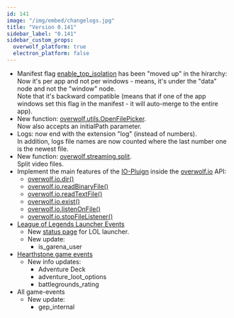 ```yaml
---
id: 141
image: "/img/embed/changelogs.jpg"
title: "Version 0.141"
sidebar_label: "0.141"
sidebar_custom_props:
  overwolf_platform: true
  electron_platform: false
---
```


* Manifest flag [enable_top_isolation](/api/manifest#enable_top_isolation) has been "moved up" in the hirarchy:  
  Now it's per app and not per windows - means, it's under the "data" node and not the "window" node.  
  Note that it's backward compatible (means that if one of the app windows set this flag in the manifest - it will auto-merge to the entire app).
* New function: [overwolf.utils.OpenFilePicker](/api/utils#openfilepickerfilter-initialpath-callback).  
  Now also accepts an initialPath parameter.
* Logs: now end with the extension "log" (instead of numbers).  
  In addition, logs file names are now counted where the last number one is the newest file.  
* New function: [overwolf.streaming.split](/api/streaming#splitstreamid-callback).  
  Split video files.
* Implement the main features of the [IO-Pluign](/topics/using-plugins/simple-io-plugin) inside the [overwolf.io](/api/io) API: 
  * [overwolf.io.dir()](/api/io#dirpath-callback)
  * [overwolf.io.readBinaryFile()](/api/io#readbinaryfilepath-options-callback)
  * [overwolf.io.readTextFile()](/api/io#readtextfilepath-options-callback)
  * [overwolf.io.exist()](/api/io#existpath-callback)
  * [overwolf.io.listenOnFile()](/api/io#listenonfileid-path-option-callback)
  * [overwolf.io.stopFileListener()](/api/io#stopfilelistenerid)
* [League of Legends Launcher Events](/api/games/launchers/events/league-of-legends#docsNav)
  * New [status page](/status/launchers/league-of-legends) for LOL launcher.
  * New update:
    * is_garena_user
* [Hearthstone game events](/api/games/events/hearthstone#docsNav)
  * New info updates:
    * Adventure Deck
    * adventure_loot_options
    * battlegrounds_rating
* All game-events
  * New update:
    * gep_internal

